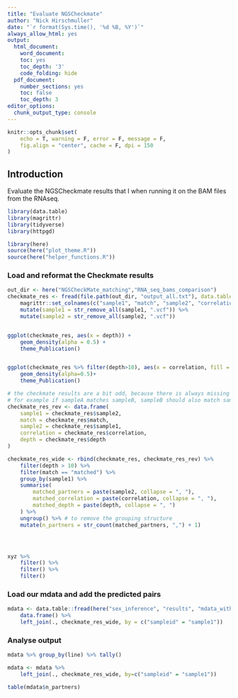 ```yaml
---
title: "Evaluate NGSCheckmate"
author: "Nick Hirschmuller"
date: "`r format(Sys.time(), '%d %B, %Y')`"
always_allow_html: yes
output:
  html_document:
    word_document:
    toc: yes
    toc_depth: '3'
    code_folding: hide
  pdf_document:
    number_sections: yes
    toc: false
    toc_depth: 3
editor_options: 
  chunk_output_type: console
---
```


```r
knitr::opts_chunk$set(
    echo = T, warning = F, error = F, message = F,
    fig.align = "center", cache = F, dpi = 150
)
```

## **Introduction**
Evaluate the NGSCheckmate results that I when running it on the BAM files from the RNAseq. 


```r
library(data.table)
library(magrittr)
library(tidyverse)
library(httpgd)

library(here)
source(here("plot_theme.R"))
source(here("helper_functions.R"))
```


### Load and reformat the Checkmate results

```r
out_dir <- here("NGSCheckMate_matching","RNA_seq_bams_comparison")
checkmate_res <- fread(file.path(out_dir, "output_all.txt"), data.table = FALSE) %>%
    magrittr::set_colnames(c("sample1", "match", "sample2", "correlation", "depth")) %>%
    mutate(sample1 = str_remove_all(sample1, ".vcf")) %>% 
    mutate(sample2 = str_remove_all(sample2, ".vcf"))


ggplot(checkmate_res, aes(x = depth)) +
    geom_density(alpha = 0.5) +
    theme_Publication()


ggplot(checkmate_res %>% filter(depth>10), aes(x = correlation, fill = match)) +
    geom_density(alpha=0.5)+
    theme_Publication()

# the checkmate results are a bit odd, because there is always missing one match.
# for example if sampleA matches sampleB, sampleB should also match sampleA
checkmate_res_rev <- data.frame(
    sample1 = checkmate_res$sample2,
    match = checkmate_res$match,
    sample2 = checkmate_res$sample1,
    correlation = checkmate_res$correlation,
    depth = checkmate_res$depth
)

checkmate_res_wide <- rbind(checkmate_res, checkmate_res_rev) %>%
    filter(depth > 10) %>%
    filter(match == "matched") %>%
    group_by(sample1) %>%
    summarise(
        matched_partners = paste(sample2, collapse = ", "),
        matched_correlation = paste(correlation, collapse = ", "),
        matched_depth = paste(depth, collapse = ", ")
    ) %>%
    ungroup() %>% # to remove the grouping structure
    mutate(n_partners = str_count(matched_partners, ",") + 1)




xyz %>%
    filter() %>%
    filter() %>%
    filter()


```


### Load our mdata and add the predicted pairs
```r
mdata <- data.table::fread(here("sex_inference", "results", "mdata_with_sex_prediction.tsv")) %>%
    data.frame() %>%
    left_join(., checkmate_res_wide, by = c("sampleid" = "sample1"))

```


### Analyse output
```r
mdata %>% group_by(line) %>% tally()


``` 


```r
mdata <- mdata %>%
    left_join(., checkmate_res_wide, by=c("sampleid" = "sample1"))

table(mdata$n_partners)







``` 

